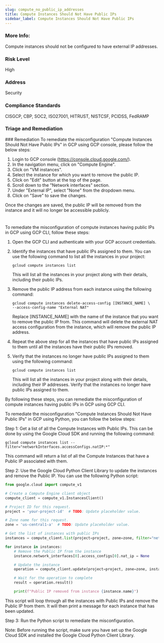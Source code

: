 ```yaml
---
slug: compute_no_public_ip_addresses
title: Compute Instances Should Not Have Public IPs
sidebar_label: Compute Instances Should Not Have Public IPs
---
```


### More Info:

Compute instances should not be configured to have external IP addresses.

### Risk Level

High

### Address

Security

### Compliance Standards

CISGCP, CBP, SOC2, ISO27001, HITRUST, NISTCSF, PCIDSS, FedRAMP

### Triage and Remediation
<Tabs>
<Tab title='Remediation'>
### Remediation

<AccordionGroup>
<Accordion title='Using Console' defaultOpen='true'>
To remediate the misconfiguration "Compute Instances Should Not Have Public IPs" in GCP using GCP console, please follow the below steps:

1. Login to GCP console (https://console.cloud.google.com/).
2. In the navigation menu, click on "Compute Engine".
3. Click on "VM instances".
4. Select the instance for which you want to remove the public IP.
5. Click on "Edit" button at the top of the page.
6. Scroll down to the "Network interfaces" section.
7. Under "External IP", select "None" from the dropdown menu.
8. Click on "Save" to save the changes.

Once the changes are saved, the public IP will be removed from the instance and it will no longer be accessible publicly.

#
</Accordion>

<Accordion title='Using CLI'>
To remediate the misconfiguration of compute instances having public IPs in GCP using GCP CLI, follow these steps:

1. Open the GCP CLI and authenticate with your GCP account credentials.

2. Identify the instances that have public IPs assigned to them. You can use the following command to list all the instances in your project:

   ```
   gcloud compute instances list
   ```

   This will list all the instances in your project along with their details, including their public IPs.

3. Remove the public IP address from each instance using the following command:

   ```
   gcloud compute instances delete-access-config [INSTANCE_NAME] \
   --access-config-name "External NAT"
   ```

   Replace [INSTANCE_NAME] with the name of the instance that you want to remove the public IP from. This command will delete the external NAT access configuration from the instance, which will remove the public IP address.

4. Repeat the above step for all the instances that have public IPs assigned to them until all the instances have their public IPs removed.

5. Verify that the instances no longer have public IPs assigned to them using the following command:

   ```
   gcloud compute instances list
   ```

   This will list all the instances in your project along with their details, including their IP addresses. Verify that the instances no longer have public IPs assigned to them.

By following these steps, you can remediate the misconfiguration of compute instances having public IPs in GCP using GCP CLI.
</Accordion>

<Accordion title='Using Python'>
To remediate the misconfiguration "Compute Instances Should Not Have Public IPs" in GCP using Python, you can follow the below steps:

Step 1: Get a list of all the Compute Instances with Public IPs. This can be done by using the Google Cloud SDK and running the following command:

```
gcloud compute instances list --filter="networkInterfaces.accessConfigs.natIP:*"
```

This command will return a list of all the Compute Instances that have a Public IP associated with them.

Step 2: Use the Google Cloud Python Client Library to update the instances and remove the Public IP. You can use the following Python script:

```python
from google.cloud import compute_v1

# Create a Compute Engine client object
compute_client = compute_v1.InstancesClient()

# Project ID for this request.
project = 'your-project-id'  # TODO: Update placeholder value.

# Zone name for this request.
zone = 'us-central1-a'  # TODO: Update placeholder value.

# Get the list of instances with public IPs
instances = compute_client.list(project=project, zone=zone, filter="networkInterfaces.accessConfigs.natIP:*")

for instance in instances:
    # Remove the Public IP from the instance
    instance.network_interfaces[0].access_configs[0].nat_ip = None

    # Update the instance
    operation = compute_client.update(project=project, zone=zone, instance=instance.name, instance=instance)

    # Wait for the operation to complete
    result = operation.result()

    print(f"Public IP removed from instance {instance.name}")
```

This script will loop through all the instances with Public IPs and remove the Public IP from them. It will then print a message for each instance that has been updated.

Step 3: Run the Python script to remediate the misconfiguration. 

Note: Before running the script, make sure you have set up the Google Cloud SDK and installed the Google Cloud Python Client Library.
</Accordion>

</AccordionGroup>
</Tab>
</Tabs>

